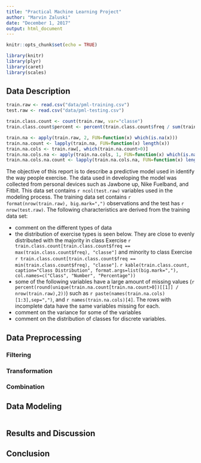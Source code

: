 ```yaml
---
title: "Practical Machine Learning Project"
author: "Marvin Zaluski"
date: "December 1, 2017"
output: html_document
---
```


```r
knitr::opts_chunk$set(echo = TRUE)

library(knitr)
library(plyr)
library(caret)
library(scales)

```

## Data Description

``` r

train.raw <- read.csv("data/pml-training.csv")
test.raw <- read.csv("data/pml-testing.csv")

train.class.count <- count(train.raw, var="classe")
train.class.count$percent <- percent(train.class.count$freq / sum(train.class.count$freq)) 

train.na <- apply(train.raw, 2, FUN=function(x) which(is.na(x)))
train.na.count <- lapply(train.na, FUN=function(x) length(x))
train.na.cols <- train.raw[, which(train.na.count>0)]
train.na.cols.na <- apply(train.na.cols, 1, FUN=function(x) which(is.na(x)))
train.na.cols.na.count <- lapply(train.na.cols.na, FUN=function(x) length(x))

```

The objective of this report is to describe a predictive model used in identify the way people exercise. The data used in developing the model was collected from personal devices such as Jawbone up, Nike Fuelband, and Fitbit. This data set contains `r ncol(test.raw)` variables used in the modeling process. The training data set contains `r format(nrow(train.raw), big.mark=",")` observations and the test has `r nrow(test.raw)`. The following characteristics are derived from the training data set:

- comment on the different types of data
- the distribution of exercise types is seen below. They are close to evenly distributed with the majority in class Exercise `r train.class.count[train.class.count$freq == max(train.class.count$freq), "classe"]` and minority to class Exercise `r train.class.count[train.class.count$freq == min(train.class.count$freq), "classe"]`. 
`r kable(train.class.count, caption="Class Distribution", format.args=list(big.mark=","), col.names=c("Class", "Number", "Percentage"))`
- some of the following variables have a large amount of missing values (`r percent(round(unique(train.na.count[train.na.count>0])[[1]] / nrow(train.raw),2))`) such as `r paste(names(train.na.cols)[1:3],sep=",")`, and `r names(train.na.cols)[4]`. The rows with incomplete data have the same variables missing for each.
- comment on the variance for some of the variables
- comment on the distribution of classes for discrete variables.


## Data Preprocessing

### Filtering

### Transformation

### Combination

## Data Modeling

``` r


```

## Results and Discussion

## Conclusion
